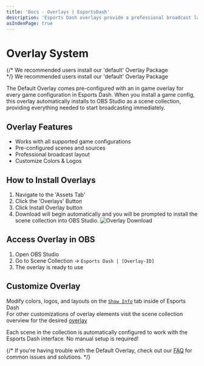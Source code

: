 ```yaml
---
title: 'Docs - Overlays | EsportsDash'
description: 'Esports Dash overlays provide a professional broadcast layout with customizable colors and logos. Install the default overlay for immediate use with all supported game configurations.'
asIndexPage: true
---
```




# Overlay System

{/* We recommended users install our 'default' Overlay Package<br/> */}
<Callout type="info">
We recommended users install our 'default' Overlay Package
</Callout>

The Default Overlay comes pre-configured with an in game overlay for every game configuration in Esports Dash.
When you install a game config, this overlay automatically installs to OBS Studio as a scene collection, providing everything needed to start broadcasting immediately.

## Overlay Features
- Works with all supported game configurations
- Pre-configured scenes and sources
- Professional broadcast layout
- Customize Colors & Logos


## How to Install Overlays
  1. Navigate to the 'Assets Tab'
  2. Click the 'Overlays' Button
  3. Click Install Overlay button
  4. Download will begin automatically and you will be prompted to install the scene collection into OBS Studio.
  ![Overlay Download](/images/introduction/intro-download-overlay.png)


## Access Overlay in OBS
1. Open OBS Studio
2. Go to Scene Collection → `Esports Dash | [Overlay-ID]`
3. The overlay is ready to use

## Customize Overlay
Modify colors, logos, and layouts on the [`Show Info`](/user-interface/show-info-tab) tab inside of Esports Dash
<br/>For other customizations of overlay elements visit the scene collection overview for the desired [overlay](/overlays/default-overlay)

<Callout type="info">
  Each scene in the collection is automatically configured to work with the Esports Dash interface. No manual setup is required!
</Callout>


{/* If you're having trouble with the Default Overlay, check out our [FAQ](/faq) for common issues and solutions. */}

